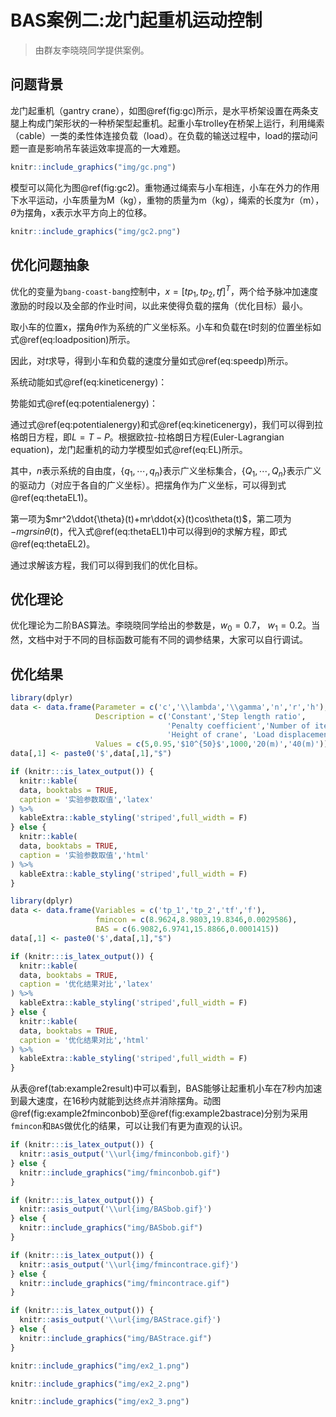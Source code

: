 # BAS案例二:龙门起重机运动控制 {#examples2}

> 由群友李晓晓同学提供案例。

## 问题背景

龙门起重机（gantry crane），如图\@ref(fig:gc)所示，是水平桥架设置在两条支腿上构成门架形状的一种桥架型起重机。起重小车trolley在桥架上运行，利用绳索（cable）一类的柔性体连接负载（load）。在负载的输送过程中，load的摆动问题一直是影响吊车装运效率提高的一大难题。

```r
knitr::include_graphics("img/gc.png")
```

模型可以简化为图\@ref(fig:gc2)。重物通过绳索与小车相连，小车在外力的作用下水平运动，小车质量为M（kg），重物的质量为m（kg），绳索的长度为r（m），$\theta$为摆角，x表示水平方向上的位移。


```r
knitr::include_graphics("img/gc2.png")
```

## 优化问题抽象

优化的变量为`bang-coast-bang`控制中，$x = [tp_1,tp_2,tf]^T$，两个给予脉冲加速度激励的时段以及全部的作业时间，以此来使得负载的摆角（优化目标）最小。

取小车的位置x，摆角$\theta$作为系统的广义坐标系。小车和负载在t时刻的位置坐标如式\@ref(eq:loadposition)所示。

\begin{equation}
\begin{cases} 
x_M(t)&=\quad x(t)\\ 
y_M(t)&=\quad 0 \\
x_m(t)&=\quad x(t)+rsin\theta(t)\\
t_m(t)&=\quad -rco\theta(t)
\end{cases}
(\#eq:loadposition)
\end{equation}

因此，对$t$求导，得到小车和负载的速度分量如式\@ref(eq:speedp)所示。

\begin{equation}
\begin{cases} 
\dot{x}_M(t) &=\quad \dot{x}_t\\
\dot{y}_M(t) &=\quad 0\\
\dot{x}_m(t) &=\quad \dot{x}(t)+r\dot{\theta}(t)cos\theta(t)\\
\dot{y}_m(t) &=\quad r\dot{\theta}(t)sin\theta(t)
\end{cases}
(\#eq:speedp)
\end{equation}

系统动能如式\@ref(eq:kineticenergy)：

\begin{equation}
\begin{split}
T  = &\frac{1}{2}MV_M^2(t) + \frac{1}{2}mV_m^2(t) \\
=&\frac{1}{2}M(\dot{x}_M^2(t)+\dot{y}_M^2(t))+\frac{1}{2}m(\dot{x}_m^2(t)+\dot{y}_m^2(t))\\
=&\frac{1}{2}M\dot{x}_M^2(t) + \frac{1}{2}m\dot{x}_m^2(t) + \\
&\frac{1}{2}mr^2\dot{\theta}^2(t) + mr\dot{x}(t)\dot{\theta}(t)cos\theta(t)
\end{split}
(\#eq:kineticenergy)
\end{equation}

势能如式\@ref(eq:potentialenergy)：

\begin{equation}
P = -mgrcos\theta(t)
(\#eq:potentialenergy)
\end{equation}

通过式\@ref(eq:potentialenergy)和式\@ref(eq:kineticenergy)，我们可以得到拉格朗日方程，即$L = T -P$。根据欧拉-拉格朗日方程(Euler-Lagrangian equation)，龙门起重机的动力学模型如式\@ref(eq:EL)所示。

\begin{equation}
\frac{d}{dt}[\frac{\partial{L}}{\partial{\dot{q_k}}}] - \frac{\partial{L}}{\partial{q_k}}=Q_k, \quad k=1,\cdots,n
(\#eq:EL)
\end{equation}

其中，$n$表示系统的自由度，$\{q_1,\cdots,q_n\}$表示广义坐标集合，$\{Q_1,\cdots,Q_n\}$表示广义的驱动力（对应于各自的广义坐标）。把摆角作为广义坐标，可以得到式\@ref(eq:thetaEL1)。

\begin{equation}
\frac{d}{dt}[\frac{\partial{L}}{\partial{\dot{\theta}}}] - \frac{\partial{L}}{\partial{\theta}}=0
(\#eq:thetaEL1)
\end{equation}

第一项为$mr^2\ddot{\theta}(t)+mr\ddot{x}(t)cos\theta(t)$，第二项为$-mgrsin\theta(t)$，代入式\@ref(eq:thetaEL1)中可以得到$\theta$的求解方程，即式\@ref(eq:thetaEL2)。

\begin{equation}
\ddot{\theta}(t)=-\frac{\ddot{x}(t)cos\theta(t)+gsin\theta(t)}{r}
(\#eq:thetaEL2)
\end{equation}

通过求解该方程，我们可以得到我们的优化目标。

## 优化理论

优化理论为二阶BAS算法。李晓晓同学给出的参数是，$w_0 = 0.7$， $w_1 = 0.2$。当然，文档中对于不同的目标函数可能有不同的调参结果，大家可以自行调试。

## 优化结果

```r
library(dplyr)
data <- data.frame(Parameter = c('c','\\lambda','\\gamma','n','r','h'),
                   Description = c('Constant','Step length ratio',
                                   'Penalty coefficient','Number of iterations',
                                   'Height of crane', 'Load displacement'),
                   Values = c(5,0.95,'$10^{50}$',1000,'20(m)','40(m)'))
data[,1] <- paste0('$',data[,1],"$")

if (knitr:::is_latex_output()) {
  knitr::kable(
  data, booktabs = TRUE,
  caption = '实验参数取值','latex'
) %>%
  kableExtra::kable_styling('striped',full_width = F)
} else {
  knitr::kable(
  data, booktabs = TRUE,
  caption = '实验参数取值','html'
) %>%
  kableExtra::kable_styling('striped',full_width = F)
}
```

```r
library(dplyr)
data <- data.frame(Variables = c('tp_1','tp_2','tf','f'),
                   fmincon = c(8.9624,8.9803,19.8346,0.0029586),
                   BAS = c(6.9082,6.9741,15.8866,0.0001415))
data[,1] <- paste0('$',data[,1],"$")

if (knitr:::is_latex_output()) {
  knitr::kable(
  data, booktabs = TRUE,
  caption = '优化结果对比','latex'
) %>%
  kableExtra::kable_styling('striped',full_width = F)
} else {
  knitr::kable(
  data, booktabs = TRUE,
  caption = '优化结果对比','html'
) %>%
  kableExtra::kable_styling('striped',full_width = F)
}
```

从表\@ref(tab:example2result)中可以看到，BAS能够让起重机小车在7秒内加速到最大速度，在16秒内就能到达终点并消除摆角。动图\@ref(fig:example2fminconbob)至\@ref(fig:example2bastrace)分别为采用`fmincon`和`BAS`做优化的结果，可以让我们有更为直观的认识。

```r
if (knitr:::is_latex_output()) {
  knitr::asis_output('\\url{img/fminconbob.gif}')
} else {
  knitr::include_graphics("img/fminconbob.gif")
}
```


```r
if (knitr:::is_latex_output()) {
  knitr::asis_output('\\url{img/BASbob.gif}')
} else {
  knitr::include_graphics("img/BASbob.gif")
}
```

```r
if (knitr:::is_latex_output()) {
  knitr::asis_output('\\url{img/fmincontrace.gif}')
} else {
  knitr::include_graphics("img/fmincontrace.gif")
}
```


```r
if (knitr:::is_latex_output()) {
  knitr::asis_output('\\url{img/BAStrace.gif}')
} else {
  knitr::include_graphics("img/BAStrace.gif")
}
```

```r
knitr::include_graphics("img/ex2_1.png")
```

```r
knitr::include_graphics("img/ex2_2.png")
```

```r
knitr::include_graphics("img/ex2_3.png")
```
